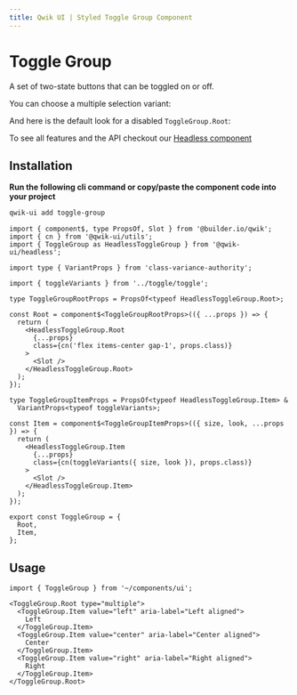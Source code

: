```yaml
---
title: Qwik UI | Styled Toggle Group Component
---
```



<StatusBanner status={statusByComponent.styled.ToggleGroup} />

# Toggle Group

A set of two-state buttons that can be toggled on or off.

<Showcase name="hero" />

You can choose a multiple selection variant:

<Showcase name="multiple" />

And here is the default look for a disabled `ToggleGroup.Root`:

<Showcase name="disabled" />

<span class="flex flex-1 gap-1 font-medium">
  To see all features and the API checkout our
  <a href="/docs/headless/toggle-group" class="text-blue-500 hover:underline">
    Headless component
  </a>
</span>

## Installation

**Run the following cli command or copy/paste the component code into your project**

```sh
qwik-ui add toggle-group
```

```tsx
import { component$, type PropsOf, Slot } from '@builder.io/qwik';
import { cn } from '@qwik-ui/utils';
import { ToggleGroup as HeadlessToggleGroup } from '@qwik-ui/headless';

import type { VariantProps } from 'class-variance-authority';

import { toggleVariants } from '../toggle/toggle';

type ToggleGroupRootProps = PropsOf<typeof HeadlessToggleGroup.Root>;

const Root = component$<ToggleGroupRootProps>(({ ...props }) => {
  return (
    <HeadlessToggleGroup.Root
      {...props}
      class={cn('flex items-center gap-1', props.class)}
    >
      <Slot />
    </HeadlessToggleGroup.Root>
  );
});

type ToggleGroupItemProps = PropsOf<typeof HeadlessToggleGroup.Item> &
  VariantProps<typeof toggleVariants>;

const Item = component$<ToggleGroupItemProps>(({ size, look, ...props }) => {
  return (
    <HeadlessToggleGroup.Item
      {...props}
      class={cn(toggleVariants({ size, look }), props.class)}
    >
      <Slot />
    </HeadlessToggleGroup.Item>
  );
});

export const ToggleGroup = {
  Root,
  Item,
};
```

## Usage

```tsx
import { ToggleGroup } from '~/components/ui';
```

```tsx
<ToggleGroup.Root type="multiple">
  <ToggleGroup.Item value="left" aria-label="Left aligned">
    Left
  </ToggleGroup.Item>
  <ToggleGroup.Item value="center" aria-label="Center aligned">
    Center
  </ToggleGroup.Item>
  <ToggleGroup.Item value="right" aria-label="Right aligned">
    Right
  </ToggleGroup.Item>
</ToggleGroup.Root>
```

